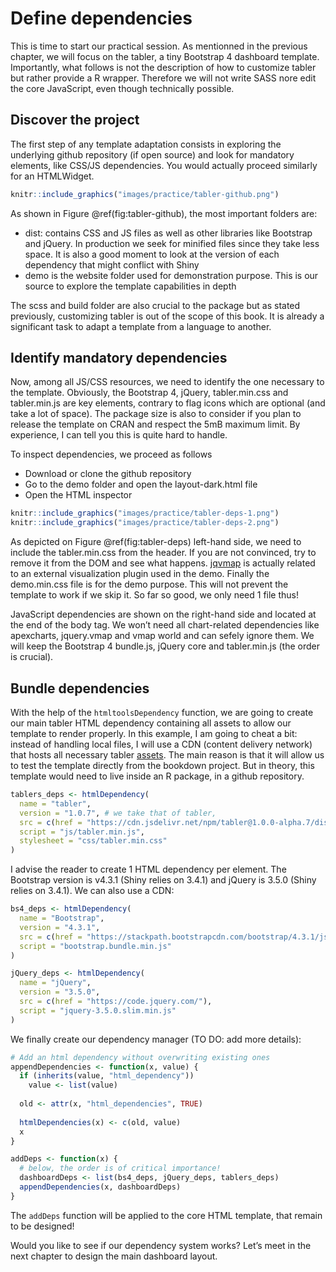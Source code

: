 # Define dependencies {#custom-templates-dependencies}
This is time to start our practical session. As mentionned in the previous chapter, we will focus on the tabler, a tiny Bootstrap 4 dashboard template.
Importantly, what follows is not the description of how to customize tabler but rather provide a R wrapper. Therefore we will not write SASS nore edit the core JavaScript, even though technically possible.

## Discover the project
The first step of any template adaptation consists in exploring the underlying github repository (if open source) and look for mandatory elements, like CSS/JS dependencies. You would actually proceed similarly for an HTMLWidget.

```r
knitr::include_graphics("images/practice/tabler-github.png")
```

As shown in Figure \@ref(fig:tabler-github), the most important folders are:

  - dist: contains CSS and JS files as well as other libraries like Bootstrap and jQuery. In production we seek for minified files since they take less space. It is also a good moment to look at the version of each dependency that might conflict with Shiny 
  - demo is the website folder used for demonstration purpose. This is our source to explore the template capabilities in depth
  
The scss and build folder are also crucial to the package but as stated previously, customizing tabler is out of the scope of this book. It is already a significant task to adapt a template from a language to another.


## Identify mandatory dependencies
Now, among all JS/CSS resources, we need to identify the one necessary to the template. Obviously, the Bootstrap 4, jQuery, tabler.min.css and tabler.min.js are key elements, contrary to flag icons which are optional (and take a lot of space). The package size is also to consider if you plan to release the template on CRAN and respect the 5mB maximum limit. By experience, I can tell you this is quite hard to handle.

To inspect dependencies, we proceed as follows

  - Download or clone the github repository
  - Go to the demo folder and open the layout-dark.html file
  - Open the HTML inspector
  
```r

knitr::include_graphics("images/practice/tabler-deps-1.png")
knitr::include_graphics("images/practice/tabler-deps-2.png")

```

As depicted on Figure \@ref(fig:tabler-deps) left-hand side, we need to include the tabler.min.css from the header. If you are not convinced, try to remove it from the DOM and see what happens. [jqvmap](https://www.10bestdesign.com/jqvmap/) is actually related to an external visualization plugin used in the demo. Finally the demo.min.css file is for the demo purpose. This will not prevent the template to work if we skip it. So far so good, we only need 1 file thus!

JavaScript dependencies are shown on the right-hand side and located at the end of the body tag. We won't need all chart-related dependencies like apexcharts, jquery.vmap and vmap world and can sefely ignore them. We will keep the Bootstrap 4 bundle.js, jQuery core and tabler.min.js (the order is crucial).


## Bundle dependencies
With the help of the `htmltoolsDependency` function, we are going to create our main tabler HTML dependency containing all assets to allow our template to render properly. In this example, I am going to cheat a bit: instead of handling local files, I will use a CDN (content delivery network) that hosts all necessary tabler [assets](https://www.jsdelivr.com/package/npm/tabler). The main reason is that it will allow us to test the template directly from the bookdown project. But in theory, this template would need to live inside an R package, in a github repository.

```r
tablers_deps <- htmlDependency(
  name = "tabler",
  version = "1.0.7", # we take that of tabler,
  src = c(href = "https://cdn.jsdelivr.net/npm/tabler@1.0.0-alpha.7/dist/"),
  script = "js/tabler.min.js",
  stylesheet = "css/tabler.min.css"
)
```

I advise the reader to create 1 HTML dependency per element. The Bootstrap version is v4.3.1 (Shiny relies on 3.4.1) and jQuery is 3.5.0 (Shiny relies on 3.4.1). We can also use a CDN:

```r
bs4_deps <- htmlDependency(
  name = "Bootstrap",
  version = "4.3.1",
  src = c(href = "https://stackpath.bootstrapcdn.com/bootstrap/4.3.1/js/"),
  script = "bootstrap.bundle.min.js"
)

jQuery_deps <- htmlDependency(
  name = "jQuery",
  version = "3.5.0",
  src = c(href = "https://code.jquery.com/"),
  script = "jquery-3.5.0.slim.min.js"
)
```

We finally create our dependency manager (TO DO: add more details):

```r
# Add an html dependency without overwriting existing ones
appendDependencies <- function(x, value) {
  if (inherits(value, "html_dependency"))
    value <- list(value)
  
  old <- attr(x, "html_dependencies", TRUE)
  
  htmlDependencies(x) <- c(old, value)
  x
}

addDeps <- function(x) {
  # below, the order is of critical importance!
  dashboardDeps <- list(bs4_deps, jQuery_deps, tablers_deps)
  appendDependencies(x, dashboardDeps)
}
```

The `addDeps` function will be applied to the core HTML template, that remain to be designed!

Would you like to see if our dependency system works? Let's meet in the next chapter to design the main dashboard layout.